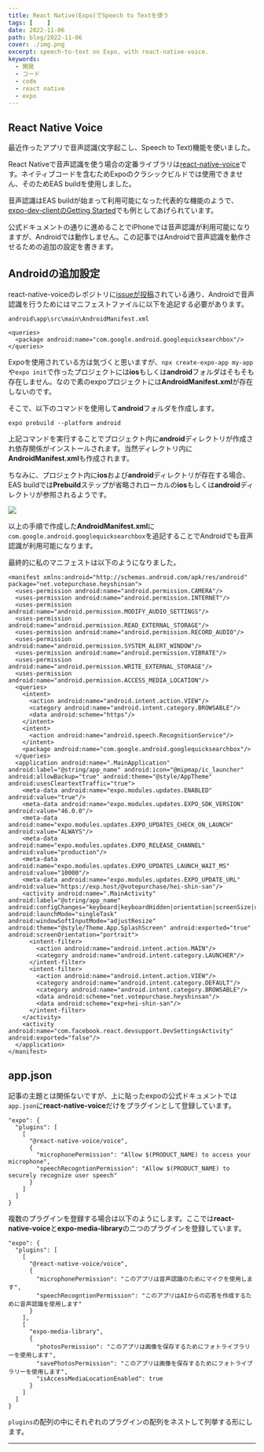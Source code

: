 ```yaml
---
title: React Native(Expo)でSpeech to Textを使う
tags: [    ]
date: 2022-11-06
path: blog/2022-11-06
cover: ./img.png
excerpt: speech-to-text on Expo, with react-native-voice.
keywords:
  - 開発
  - コード
  - code
  - react native
  - expo
---
```


## React Native Voice

最近作ったアプリで音声認識(文字起こし、Speech to Text)機能を使いました。

React Nativeで音声認識を使う場合の定番ライブラリは[react-native-voice](https://github.com/react-native-voice/voice)です。ネイティブコードを含むためExpoのクラシックビルドでは使用できません、そのためEAS buildを使用しました。

音声認識はEAS buildが始まって利用可能になった代表的な機能のようで、[expo-dev-clientのGetting Started](https://docs.expo.dev/development/getting-started/)でも例としてあげられています。

公式ドキュメントの通りに進めることでiPhoneでは音声認識が利用可能になりますが、Androidでは動作しません。この記事ではAndroidで音声認識を動作させるための追加の設定を書きます。

## Androidの追加設定

react-native-voiceのレポジトリに[issueが投稿](https://github.com/react-native-voice/voice/issues/236)されている通り、Androidで音声認識を行うためにはマニフェストファイルに以下を追記する必要があります。

`android\app\src\main\AndroidManifest.xml`

```
<queries>
  <package android:name="com.google.android.googlequicksearchbox"/>
</queries>
```

Expoを使用されている方は気づくと思いますが、`npx create-expo-app my-app`や`expo init`で作ったプロジェクトには**ios**もしくは**android**フォルダはそもそも存在しません。なので素のexpoプロジェクトには**AndroidManifest.xml**が存在しないのです。

そこで、以下のコマンドを使用して**android**フォルダを作成します。

```
expo prebuild --platform android
```

上記コマンドを実行することでプロジェクト内に**android**ディレクトリが作成され依存関係がインストールされます。当然ディレクトリ内に**AndroidManifest.xml**も作成されます。

ちなみに、プロジェクト内に**ios**および**android**ディレクトリが存在する場合、EAS buildでは**Prebuild**ステップが省略されローカルの**ios**もしくは**android**ディレクトリが参照されるようです。

![](./img1.png)

以上の手順で作成した**AndroidManifest.xml**に`com.google.android.googlequicksearchbox`を追記することでAndroidでも音声認識が利用可能になります。

最終的に私のマニフェストは以下のようになりました。

```
<manifest xmlns:android="http://schemas.android.com/apk/res/android" package="net.votepurchase.heyshinsan">
  <uses-permission android:name="android.permission.CAMERA"/>
  <uses-permission android:name="android.permission.INTERNET"/>
  <uses-permission android:name="android.permission.MODIFY_AUDIO_SETTINGS"/>
  <uses-permission android:name="android.permission.READ_EXTERNAL_STORAGE"/>
  <uses-permission android:name="android.permission.RECORD_AUDIO"/>
  <uses-permission android:name="android.permission.SYSTEM_ALERT_WINDOW"/>
  <uses-permission android:name="android.permission.VIBRATE"/>
  <uses-permission android:name="android.permission.WRITE_EXTERNAL_STORAGE"/>
  <uses-permission android:name="android.permission.ACCESS_MEDIA_LOCATION"/>
  <queries>
    <intent>
      <action android:name="android.intent.action.VIEW"/>
      <category android:name="android.intent.category.BROWSABLE"/>
      <data android:scheme="https"/>
    </intent>
    <intent>
      <action android:name="android.speech.RecognitionService"/>
    </intent>
    <package android:name="com.google.android.googlequicksearchbox"/>
  </queries>
  <application android:name=".MainApplication" android:label="@string/app_name" android:icon="@mipmap/ic_launcher" android:allowBackup="true" android:theme="@style/AppTheme" android:usesCleartextTraffic="true">
    <meta-data android:name="expo.modules.updates.ENABLED" android:value="true"/>
    <meta-data android:name="expo.modules.updates.EXPO_SDK_VERSION" android:value="46.0.0"/>
    <meta-data android:name="expo.modules.updates.EXPO_UPDATES_CHECK_ON_LAUNCH" android:value="ALWAYS"/>
    <meta-data android:name="expo.modules.updates.EXPO_RELEASE_CHANNEL" android:value="production"/>
    <meta-data android:name="expo.modules.updates.EXPO_UPDATES_LAUNCH_WAIT_MS" android:value="10000"/>
    <meta-data android:name="expo.modules.updates.EXPO_UPDATE_URL" android:value="https://exp.host/@votepurchase/hei-shin-san"/>
    <activity android:name=".MainActivity" android:label="@string/app_name" android:configChanges="keyboard|keyboardHidden|orientation|screenSize|uiMode" android:launchMode="singleTask" android:windowSoftInputMode="adjustResize" android:theme="@style/Theme.App.SplashScreen" android:exported="true" android:screenOrientation="portrait">
      <intent-filter>
        <action android:name="android.intent.action.MAIN"/>
        <category android:name="android.intent.category.LAUNCHER"/>
      </intent-filter>
      <intent-filter>
        <action android:name="android.intent.action.VIEW"/>
        <category android:name="android.intent.category.DEFAULT"/>
        <category android:name="android.intent.category.BROWSABLE"/>
        <data android:scheme="net.votepurchase.heyshinsan"/>
        <data android:scheme="exp+hei-shin-san"/>
      </intent-filter>
    </activity>
    <activity android:name="com.facebook.react.devsupport.DevSettingsActivity" android:exported="false"/>
  </application>
</manifest>
```

## app.json

記事の主題とは関係ないですが、上に貼ったexpoの公式ドキュメントでは`app.json`に**react-native-voice**だけをプラグインとして登録しています。

```
"expo": {
  "plugins": [
    [
      "@react-native-voice/voice",
      {
        "microphonePermission": "Allow $(PRODUCT_NAME) to access your microphone",
        "speechRecogntionPermission": "Allow $(PRODUCT_NAME) to securely recognize user speech"
      }
    ]
  ]
}
```

複数のプラグインを登録する場合は以下のようにします。ここでは**react-native-voice**と**expo-media-library**の二つのプラグインを登録しています。

```
"expo": {
  "plugins": [
    [
      "@react-native-voice/voice",
      {
        "microphonePermission": "このアプリは音声認識のためにマイクを使用します",
        "speechRecogntionPermission": "このアプリはAIからの応答を作成するために音声認識を使用します"
      }
    ],
    [
      "expo-media-library",
      {
        "photosPermission": "このアプリは画像を保存するためにフォトライブラリーを使用します",
        "savePhotosPermission": "このアプリは画像を保存するためにフォトライブラリーを使用します",
        "isAccessMediaLocationEnabled": true
      }
    ]
  ]
}
```

`plugins`の配列の中にそれぞれのプラグインの配列をネストして列挙する形にします。

---